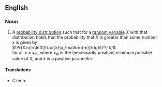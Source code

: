 ==English==
{{wikipedia}}
===Noun===
{{en-noun|head=Pareto [[distribution]]}}

# {{statistics}} A [[probability distribution]] such that for a [[random variable]] ''X'' with that distribution holds that the probability that ''X'' is greater than some number ''x'' is given by<br><math>\Pr(X>x)=\left(\frac{x}{x_\mathrm{m}}\right)^{-k}</math><br>for all ''x'' ≥ ''x''<sub>m</sub>, where ''x''<sub>m</sub> is the (necessarily positive) minimum possible value of ''X'', and ''k'' is a positive parameter.

====Translations====
{{trans-top|probability distribution}}
* Czech: {{t-|cs|Paretovo rozdělení|n}}
{{trans-mid}}
{{trans-bottom}}